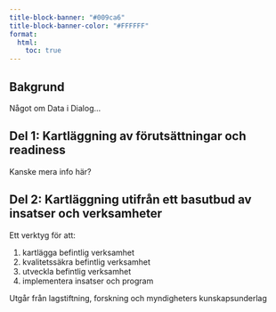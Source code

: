 ---
title-block-banner: "#009ca6"
title-block-banner-color: "#FFFFFF"
format: 
  html:
    toc: true
---

## Bakgrund {.unnumbered}

Något om Data i Dialog...

## Del 1: Kartläggning av förutsättningar och readiness

Kanske mera info här?

## Del 2: Kartläggning utifrån ett basutbud av insatser och verksamheter

Ett verktyg för att:

1.  kartlägga befintlig verksamhet
2.  kvalitetssäkra befintlig verksamhet
3.  utveckla befintlig verksamhet
4.  implementera insatser och program

Utgår från lagstiftning, forskning och myndigheters kunskapsunderlag

